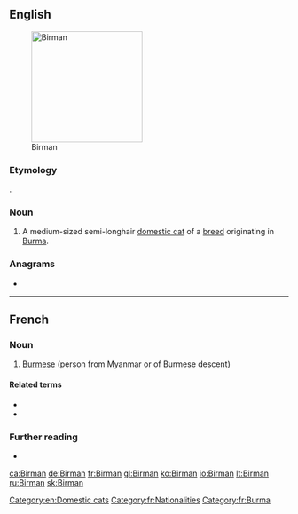 {{also|birman}}
==English==
[[Image:Minerva-25.jpg|thumb|200px|Birman]]

===Etymology===
{{etyl|fr|en}} {{m|fr|Birman}}.

===Noun===
{{en-noun}}

# A medium-sized semi-longhair [[domestic cat]] of a [[breed]] originating in [[Burma]].

{{wikipedia|Birman}}
{{commonscat|Birman}}

===Anagrams===
* {{l|en|minbar}}

[[Category:en:Domestic cats]]

----

==French==

===Noun===
{{fr-noun|m|f=Birmane}}

# [[Burmese]] (person from Myanmar or of Burmese descent)

====Related terms====
* {{l|fr|birman}}
* {{l|fr|Birmanie}}

===Further reading===
* {{R:TLFi}}

[[Category:fr:Nationalities]]
[[Category:fr:Burma]]

[[ca:Birman]]
[[de:Birman]]
[[fr:Birman]]
[[gl:Birman]]
[[ko:Birman]]
[[io:Birman]]
[[lt:Birman]]
[[ru:Birman]]
[[sk:Birman]]